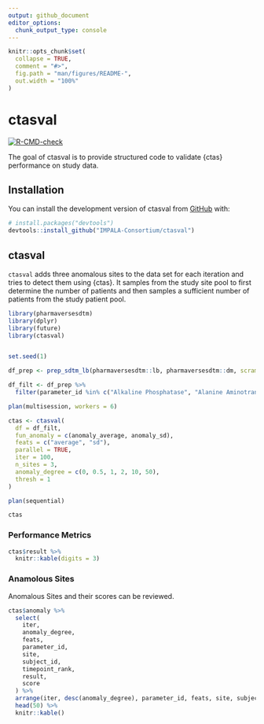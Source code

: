 ```yaml
---
output: github_document
editor_options: 
  chunk_output_type: console
---
```


<!-- README.md is generated from README.Rmd. Please edit that file -->

```r
knitr::opts_chunk$set(
  collapse = TRUE,
  comment = "#>",
  fig.path = "man/figures/README-",
  out.width = "100%"
)
```

# ctasval

<!-- badges: start -->
[![R-CMD-check](https://github.com/IMPALA-Consortium/ctasval/actions/workflows/R-CMD-check.yaml/badge.svg)](https://github.com/IMPALA-Consortium/ctasval/actions/workflows/R-CMD-check.yaml)
<!-- badges: end -->

The goal of ctasval is to provide structured code to validate {ctas} performance on study data.

## Installation

You can install the development version of ctasval from [GitHub](https://github.com/) with:

``` r
# install.packages("devtools")
devtools::install_github("IMPALA-Consortium/ctasval")
```

## ctasval

`ctasval` adds three anomalous sites to the data set for each iteration and tries to detect them using {ctas}.
It samples from the study site pool to first determine the number of patients and then samples a sufficient
number of patients from the study patient pool.

```r

library(pharmaversesdtm)
library(dplyr)
library(future)
library(ctasval)


set.seed(1)

df_prep <- prep_sdtm_lb(pharmaversesdtm::lb, pharmaversesdtm::dm, scramble = TRUE)

df_filt <- df_prep %>%
  filter(parameter_id %in% c("Alkaline Phosphatase", "Alanine Aminotransferase"))

plan(multisession, workers = 6)

ctas <- ctasval(
  df = df_filt,
  fun_anomaly = c(anomaly_average, anomaly_sd),
  feats = c("average", "sd"),
  parallel = TRUE,
  iter = 100,
  n_sites = 3,
  anomaly_degree = c(0, 0.5, 1, 2, 10, 50),
  thresh = 1
)

plan(sequential)

ctas
```

### Performance Metrics

```r
ctas$result %>%
  knitr::kable(digits = 3)
```

### Anamolous Sites

Anomalous Sites and their scores can be reviewed.

```r
ctas$anomaly %>%
  select(
    iter,
    anomaly_degree,
    feats,
    parameter_id,
    site,
    subject_id,
    timepoint_rank,
    result,
    score
  ) %>%
  arrange(iter, desc(anomaly_degree), parameter_id, feats, site, subject_id, timepoint_rank) %>%
  head(50) %>%
  knitr::kable()

```
